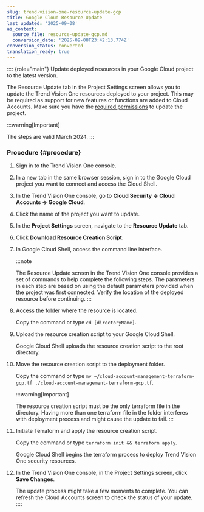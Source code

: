 ```yaml
---
slug: trend-vision-one-resource-update-gcp
title: Google Cloud Resource Update
last_updated: '2025-09-08'
ai_context:
  source_file: resource-update-gcp.md
  conversion_date: '2025-09-08T23:42:13.774Z'
conversion_status: converted
translation_ready: true
---
```


:::: {role="main"}
Update deployed resources in your Google Cloud project to the latest version.

The Resource Update tab in the Project Settings screen allows you to update the Trend Vision One resources deployed to your project. This may be required as support for new features or functions are added to Cloud Accounts. Make sure you have the [required permissions](gcp-required-permissions.mdx) to update the project.

:::warning[Important]

The steps are valid March 2024.
:::

### Procedure {#procedure}

1.  Sign in to the Trend Vision One console.

2.  In a new tab in the same browser session, sign in to the Google Cloud project you want to connect and access the Cloud Shell.

3.  In the Trend Vision One console, go to **Cloud Security → Cloud Accounts → Google Cloud**.

4.  Click the name of the project you want to update.

5.  In the **Project Settings** screen, navigate to the **Resource Update** tab.

6.  Click **Download Resource Creation Script**.

7.  In Google Cloud Shell, access the command line interface.

    :::note

    The Resource Update screen in the Trend Vision One console provides a set of commands to help complete the following steps. The parameters in each step are based on using the default parameters provided when the project was first connected. Verify the location of the deployed resource before continuing.
    :::

8.  Access the folder where the resource is located.

    Copy the command or type `cd [directoryName]`.

9.  Upload the resource creation script to your Google Cloud Shell.

    Google Cloud Shell uploads the resource creation script to the root directory.

10. Move the resource creation script to the deployment folder.

    Copy the command or type `mv ~/cloud-account-management-terraform-gcp.tf ./cloud-account-management-terraform-gcp.tf`.

    :::warning[Important]

    The resource creation script must be the only terraform file in the directory. Having more than one terraform file in the folder interferes with deployment process and might cause the update to fail.
    :::

11. Initiate Terraform and apply the resource creation script.

    Copy the command or type `terraform init && terraform apply`.

    Google Cloud Shell begins the terraform process to deploy Trend Vision One security resources.

12. In the Trend Vision One console, in the Project Settings screen, click **Save Changes**.

    The update process might take a few moments to complete. You can refresh the Cloud Accounts screen to check the status of your update.
::::

